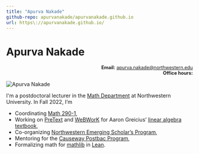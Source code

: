 ```yaml
---
title: "Apurva Nakade"
github-repo: apurvanakade/apurvanakade.github.io
url: https\://apurvanakade.github.io/
---
```


# Apurva Nakade

<div style="text-align:right; font-size: 90%;">

**Email:** [apurva.nakade@northwestern.edu](mailto:apurva.nakade@northwestern.edu) <br/>
**Office hours:** 

</div>

![](images/me0.jpg "Apurva Nakade")

I\'m a postdoctoral lecturer in the [Math Department](https://www.math.northwestern.edu/) at Northwestern University. 
In Fall 2022, I'm

- Coordinating [Math 290-1](https://canvas.northwestern.edu/courses/173693),
- Working on [PreText](https://pretextbook.org/) and [WeBWorK](https://webwork.maa.org/) for Aaron Greicius' [linear algebra textbook](http://linear-algebra.northwestern.pub/frontmatter-1.html),
- Co-organizing [Northwestern Emerging Scholar's Program](https://www.math.northwestern.edu/undergraduate/prizes-competitions-organizations/northwestern-emerging-scholars.html),
- Mentoring for the [Causeway Postbac Program](https://sites.northwestern.edu/causeway/),
- Formalizing math for [mathlib](https://github.com/leanprover-community/mathlib) in [Lean](https://leanprover.github.io/).